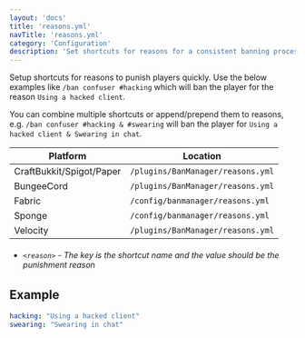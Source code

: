 ```yaml
---
layout: 'docs'
title: 'reasons.yml'
navTitle: 'reasons.yml'
category: 'Configuration'
description: 'Set shortcuts for reasons for a consistent banning process.'
---
```

Setup shortcuts for reasons to punish players quickly. Use the below examples like `/ban confuser #hacking` which will ban the player for the reason `Using a hacked client`.

You can combine multiple shortcuts or append/prepend them to reasons, e.g. `/ban confuser #hacking & #swearing` will ban the player for `Using a hacked client & Swearing in chat`.

| Platform | Location |
| -------- | -------- |
| CraftBukkit/Spigot/Paper | `/plugins/BanManager/reasons.yml` |
| BungeeCord | `/plugins/BanManager/reasons.yml` |
| Fabric | `/config/banmanager/reasons.yml` |
| Sponge | `/config/banmanager/reasons.yml` |
| Velocity | `/plugins/BanManager/reasons.yml` |

<div className="config-info">

- ###### `<reason>` - The key is the shortcut name and the value should be the punishment reason

</div>

## Example
```yml
hacking: "Using a hacked client"
swearing: "Swearing in chat"
```
